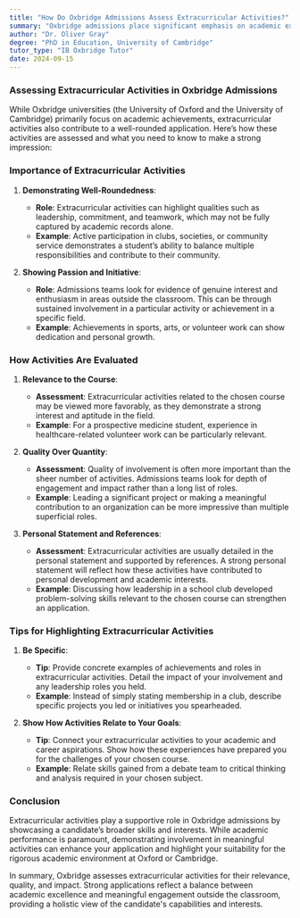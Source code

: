 ```yaml
---
title: "How Do Oxbridge Admissions Assess Extracurricular Activities?"
summary: "Oxbridge admissions place significant emphasis on academic excellence, but extracurricular activities also play a role in demonstrating a candidate's well-roundedness, leadership, and commitment. Understanding how these activities are assessed can help applicants present a strong, holistic application."
author: "Dr. Oliver Gray"
degree: "PhD in Education, University of Cambridge"
tutor_type: "IB Oxbridge Tutor"
date: 2024-09-15
---
```


### Assessing Extracurricular Activities in Oxbridge Admissions

While Oxbridge universities (the University of Oxford and the University of Cambridge) primarily focus on academic achievements, extracurricular activities also contribute to a well-rounded application. Here’s how these activities are assessed and what you need to know to make a strong impression:

### Importance of Extracurricular Activities

1. **Demonstrating Well-Roundedness**:
   - **Role**: Extracurricular activities can highlight qualities such as leadership, commitment, and teamwork, which may not be fully captured by academic records alone.
   - **Example**: Active participation in clubs, societies, or community service demonstrates a student’s ability to balance multiple responsibilities and contribute to their community.

2. **Showing Passion and Initiative**:
   - **Role**: Admissions teams look for evidence of genuine interest and enthusiasm in areas outside the classroom. This can be through sustained involvement in a particular activity or achievement in a specific field.
   - **Example**: Achievements in sports, arts, or volunteer work can show dedication and personal growth.

### How Activities Are Evaluated

1. **Relevance to the Course**:
   - **Assessment**: Extracurricular activities related to the chosen course may be viewed more favorably, as they demonstrate a strong interest and aptitude in the field.
   - **Example**: For a prospective medicine student, experience in healthcare-related volunteer work can be particularly relevant.

2. **Quality Over Quantity**:
   - **Assessment**: Quality of involvement is often more important than the sheer number of activities. Admissions teams look for depth of engagement and impact rather than a long list of roles.
   - **Example**: Leading a significant project or making a meaningful contribution to an organization can be more impressive than multiple superficial roles.

3. **Personal Statement and References**:
   - **Assessment**: Extracurricular activities are usually detailed in the personal statement and supported by references. A strong personal statement will reflect how these activities have contributed to personal development and academic interests.
   - **Example**: Discussing how leadership in a school club developed problem-solving skills relevant to the chosen course can strengthen an application.

### Tips for Highlighting Extracurricular Activities

1. **Be Specific**:
   - **Tip**: Provide concrete examples of achievements and roles in extracurricular activities. Detail the impact of your involvement and any leadership roles you held.
   - **Example**: Instead of simply stating membership in a club, describe specific projects you led or initiatives you spearheaded.

2. **Show How Activities Relate to Your Goals**:
   - **Tip**: Connect your extracurricular activities to your academic and career aspirations. Show how these experiences have prepared you for the challenges of your chosen course.
   - **Example**: Relate skills gained from a debate team to critical thinking and analysis required in your chosen subject.

### Conclusion

Extracurricular activities play a supportive role in Oxbridge admissions by showcasing a candidate’s broader skills and interests. While academic performance is paramount, demonstrating involvement in meaningful activities can enhance your application and highlight your suitability for the rigorous academic environment at Oxford or Cambridge.

In summary, Oxbridge assesses extracurricular activities for their relevance, quality, and impact. Strong applications reflect a balance between academic excellence and meaningful engagement outside the classroom, providing a holistic view of the candidate's capabilities and interests.
